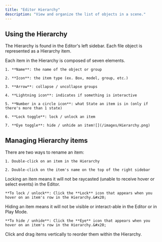 ```yaml
---
title: "Editor Hierarchy"
description: "View and organize the list of objects in a scene."
---
```


## Using the Hierarchy

The Hierarchy is found in the Editor's left sidebar. Each file object is represented as a Hierarchy item.

<AccordionGroup>
  <Accordion title="Anatomy of a Hierarchy item" defaultOpen={false}>
    Each item in the Hierarchy is composed of seven elements.

    1. **Name**: the name of the object or group

    2. **Icon**: the item type (ex. Box, model, group, etc.)

    3. **Arrow**: collapse / uncollapse groups

    4. **Lightning icon**: indicates if something is interactive

    5. **Number in a circle icon**: what State an item is in (only if there's more than 1 state)

    6. **Lock toggle**: lock / unlock an item

    7. **Eye toggle**: hide / unhide an item![](/images/Hierarchy.png)
  </Accordion>
</AccordionGroup>

## Managing Hierarchy items

<AccordionGroup>
  <Accordion title="Renaming an item" defaultOpen={false}>
    There are two ways to rename an item:&#x20;

    1. Double-click on an item in the Hierarchy

    2. Double-click on the item's name on the top of the right sidebar
  </Accordion>

  <Accordion title="Lock / unlock an item" defaultOpen={false}>
    Locking an item means it will not be raycasted (unable to receive hover or select events) in the Editor.

    **To lock / unlock**: Click the **Lock** icon that appears when you hover on an item's row in the Hierarchy.&#x20;
  </Accordion>

  <Accordion title="Hide / unhide an item" defaultOpen={false}>
    Hiding an item means it will not be visible or interact-able in the Editor or in Play Mode.

    **To hide / unhide**: Click the **Eye** icon that appears when you hover on an item's row in the Hierarchy.&#x20;
  </Accordion>

  <Accordion title="Reorder an item" defaultOpen={false}>
    Click and drag items vertically to reorder them within the Hierarchy.
  </Accordion>
</AccordionGroup>